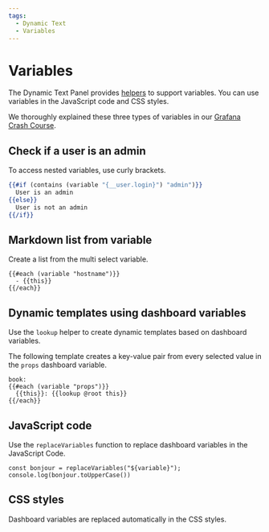 ```yaml
---
tags:
  - Dynamic Text
  - Variables
---
```



# Variables

The Dynamic Text Panel provides [helpers](../helpers/#helper-variable) to support variables. You can use variables in the JavaScript code and CSS styles.

We thoroughly explained these three types of variables in our [Grafana Crash Course](/grafana/variables).

## Check if a user is an admin

To access nested variables, use curly brackets.

```handlebars
{{#if (contains (variable "{__user.login}") "admin")}}
  User is an admin
{{else}}
  User is not an admin
{{/if}}
```

## Markdown list from variable

Create a list from the multi select variable.

```
{{#each (variable "hostname")}}
  - {{this}}
{{/each}}
```

## Dynamic templates using dashboard variables

Use the `lookup` helper to create dynamic templates based on dashboard variables.

The following template creates a key-value pair from every selected value in the `props` dashboard variable.

```
book:
{{#each (variable "props")}}
  {{this}}: {{lookup @root this}}
{{/each}}
```

## JavaScript code

Use the `replaceVariables` function to replace dashboard variables in the JavaScript Code.

```
const bonjour = replaceVariables("${variable}");
console.log(bonjour.toUpperCase())
```

## CSS styles

Dashboard variables are replaced automatically in the CSS styles.
